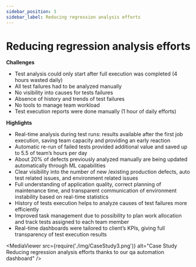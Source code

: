 ```yaml
---
sidebar_position: 3
sidebar_label: Reducing regression analysis efforts
---
```



# Reducing regression analysis efforts

**Challenges**

- Test analysis could only start after full execution was completed (4 hours wasted daily)
- All test failures had to be analyzed manually
- No visibility into causes for tests failures
- Absence of history and trends of test failures
- No tools to manage team workload
- Test execution reports were done manually (1 hour of daily efforts)

**Highlights**

- Real-time analysis during test runs: results available after the first job execution, saving team capacity and providing an early reaction
- Automatic re-run of failed tests provided additional value and saved up to 5.5 of team’s hours per day
- About 20% of defects previously analyzed manually are being updated automatically through ML capabilities
- Clear visibility into the number of new /existing production defects, auto test related issues, and environment related issues
- Full understanding of application quality, correct planning of maintenance time, and transparent communication of environment instability based on real-time statistics
- History of tests execution helps to analyze causes of test failures more efficiently
- Improved task management due to possibility to plan work allocation and track tests assigned to each team member
- Real-time dashboards were tailored to client’s KPIs, giving full transparency of test execution results

<MediaViewer src={require('./img/CaseStudy3.png')} alt="Case Study Reducing regression analysis efforts thanks to our qa automation dashboard" />
